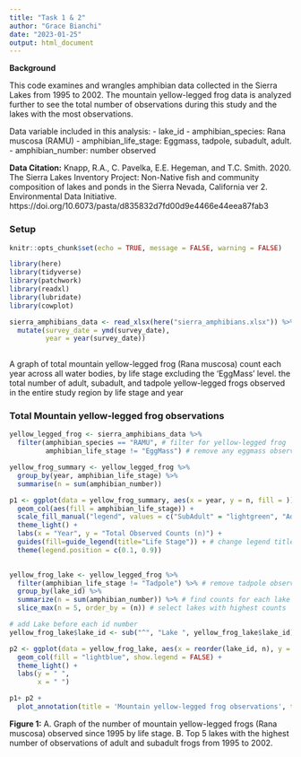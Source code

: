 ```yaml
---
title: "Task 1 & 2"
author: "Grace Bianchi"
date: "2023-01-25"
output: html_document
---
```



**Background**

This code examines and wrangles amphibian data collected in the Sierra Lakes from 1995 to 2002. The mountain yellow-legged frog data is analyzed further to see the total number of observations during this study and the lakes with the most observations.

Data variable included in this analysis:
- lake_id
- amphibian_species: Rana muscosa (RAMU)
- amphibian_life_stage: Eggmass, tadpole, subadult, adult.
- amphibian_number: number observed


**Data Citation:**  Knapp, R.A., C. Pavelka, E.E. Hegeman, and T.C. Smith. 2020. The Sierra Lakes Inventory Project: Non-Native fish and community composition of lakes and ponds in the Sierra Nevada, California ver 2. Environmental Data Initiative. https://doi.org/10.6073/pasta/d835832d7fd00d9e4466e44eea87fab3

### Setup

```r
knitr::opts_chunk$set(echo = TRUE, message = FALSE, warning = FALSE)

library(here)
library(tidyverse)
library(patchwork)
library(readxl)
library(lubridate)
library(cowplot)
```


```r
sierra_amphibians_data <- read_xlsx(here("sierra_amphibians.xlsx")) %>% 
  mutate(survey_date = ymd(survey_date), 
         year = year(survey_date))
  
```

A graph of total mountain yellow-legged frog (Rana muscosa) count each year across all water bodies, by life stage excluding the ‘EggMass’ level. the total number of adult, subadult, and tadpole yellow-legged frogs observed in the entire study region by life stage and year 

### Total Mountain yellow-legged frog observations



```r
yellow_legged_frog <- sierra_amphibians_data %>% 
  filter(amphibian_species == "RAMU", # filter for yellow-legged frog
         amphibian_life_stage != "EggMass") # remove any eggmass observations 

yellow_frog_summary <- yellow_legged_frog %>% 
  group_by(year, amphibian_life_stage) %>% 
  summarise(n = sum(amphibian_number))

p1 <- ggplot(data = yellow_frog_summary, aes(x = year, y = n, fill = )) +
  geom_col(aes(fill = amphibian_life_stage)) + 
  scale_fill_manual("legend", values = c("SubAdult" = "lightgreen", "Adult" = "orange", "Tadpole" = "cornflowerblue")) +
  theme_light() +
  labs(x = "Year", y = "Total Observed Counts (n)") + 
  guides(fill=guide_legend(title="Life Stage")) + # change legend title 
  theme(legend.position = c(0.1, 0.9))
  
```


```r

yellow_frog_lake <- yellow_legged_frog %>% 
  filter(amphibian_life_stage != "Tadpole") %>% # remove tadpole observations
  group_by(lake_id) %>% 
  summarize(n = sum(amphibian_number)) %>% # find counts for each lake
  slice_max(n = 5, order_by = (n)) # select lakes with highest counts

# add Lake before each id number
yellow_frog_lake$lake_id <- sub("^", "Lake ", yellow_frog_lake$lake_id) 

p2 <- ggplot(data = yellow_frog_lake, aes(x = reorder(lake_id, n), y = n)) +
  geom_col(fill = "lightblue", show.legend = FALSE) +
  theme_light() +
  labs(y = " ",
       x = " ") 

```

```r
p1+ p2 +
  plot_annotation(title = 'Mountain yellow-legged frog observations', tag_levels = "A") & theme(plot.title = element_text(face = 'bold', size = 20))


```

**Figure 1:** A. Graph of the number of mountain yellow-legged frogs (Rana muscosa) observed since 1995 by life stage. B. Top 5 lakes with the highest number of observations of adult and subadult frogs from 1995 to 2002. 
